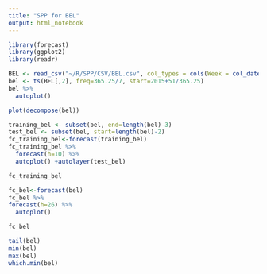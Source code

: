 ```yaml
---
title: "SPP for BEL"
output: html_notebook
---
```


```r
library(forecast)
library(ggplot2)
library(readr)
```

```r
BEL <- read_csv("~/R/SPP/CSV/BEL.csv", col_types = cols(Week = col_date(format = "%Y-%m-%d")))
bel <- ts(BEL[,2], freq=365.25/7, start=2015+51/365.25)
bel %>%
  autoplot()
```

```r
plot(decompose(bel))
```

```r
training_bel <- subset(bel, end=length(bel)-3)
test_bel <- subset(bel, start=length(bel)-2)
fc_training_bel<-forecast(training_bel)
fc_training_bel %>%
  forecast(h=10) %>%
  autoplot() +autolayer(test_bel)
```

```r
fc_training_bel
```

```r
fc_bel<-forecast(bel)
fc_bel %>%
forecast(h=26) %>%
  autoplot()
```

```r
fc_bel
```

```r
tail(bel)
min(bel)
max(bel)
which.min(bel)
```

